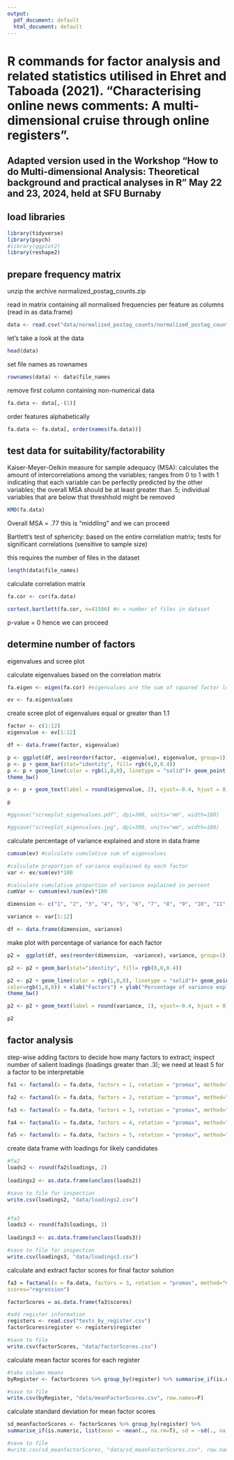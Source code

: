 ```yaml
---
output:
  pdf_document: default
  html_document: default
---
```

# R commands for factor analysis and related statistics utilised in Ehret and Taboada (2021). "Characterising online news comments: A multi-dimensional cruise through online registers".

## Adapted version used in the Workshop "How to do Multi-dimensional Analysis: Theoretical background and practical analyses in R" May 22 and 23, 2024, held at SFU Burnaby


## load libraries
```r
library(tidyverse)
library(psych)
#library(ggplot2)
library(reshape2)

```


## prepare frequency matrix

unzip the archive normalized_postag_counts.zip

read in matrix containing all normalised frequencies per feature as columns (read in as data.frame)
```r
data <- read.csv("data/normalized_postag_counts/normalized_postag_counts_renamed.csv")
```

let's take a look at the data
```r
head(data)
```

set file names as rownames
```r
rownames(data) <- data$file_names
```

remove first column containing non-numerical data

```r
fa.data <- data[,-(1)] 
```

order features alphabetically

```r
fa.data <- fa.data[, order(names(fa.data))]
```

## test data for suitability/factorability

Kaiser-Meyer-Oelkin measure for sample adequacy (MSA): calculates the amount of intercorrelations among the variables; ranges from 0 to 1 with 1 indicating that each variable can be perfectly predicted by the other variables; the overall MSA should be at least greater than .5; individual variables that are below that threshhold might be removed

```r
KMO(fa.data)
```

Overall MSA = .77 this is "middling" and we can proceed

Bartlett's test of sphericity: based on the entire correlation matrix; tests for significant correlations (sensitive to sample size)

this requires the number of files in the dataset

```r
length(data$file_names)
```

calculate correlation matrix
```r
fa.cor <- cor(fa.data)

cortest.bartlett(fa.cor, n=41586) #n = number of files in dataset

```

p-value = 0 hence we can proceed

## determine number of factors

eigenvalues and scree plot

calculate eigenvalues based on the correlation matrix
```r
fa.eigen <- eigen(fa.cor) #eigenvalues are the sum of squared factor loadings: sum(factorLoadings^2)

ev <- fa.eigen$values

```

create scree plot of eigenvalues equal or greater than 1.1

```r
factor <- c(1:12)
eigenvalue <- ev[1:12]

df <- data.frame(factor, eigenvalue)

p <- ggplot(df, aes(reorder(factor, -eigenvalue), eigenvalue, group=1))
p <- p + geom_bar(stat="identity", fill= rgb(0,0,0.4))
p <- p + geom_line(color = rgb(1,0,0), linetype = "solid")+ geom_point(shape=19, color=rgb(1,0,0)) + xlab("Factor") + ylab("Eigenvalue") +
theme_bw()

p <- p + geom_text(label = round(eigenvalue, 2), vjust=-0.4, hjust = 0)

p

#ggsave("screeplot_eigenvalues.pdf", dpi=300, units="mm", width=180)

#ggsave("screeplot_eigenvalues.jpg", dpi=300, units="mm", width=180)
```


calculate percentage of variance explained and store in data.frame
```r
cumsum(ev) #calculate cumulative sum of eigenvalues

#calculate proportion of variance explained by each factor
var <- ev/sum(ev)*100

#calculate cumulative proportion of variance explained in percent
cumVar <- cumsum(ev)/sum(ev)*100

dimension <- c("1", "2", "3", "4", "5", "6", "7", "8", "9", "10", "11", "12")

variance <- var[1:12]

df <- data.frame(dimension, variance)

```


make plot with percentage of variance for each factor

```r
p2 =  ggplot(df, aes(reorder(dimension, -variance), variance, group=1))

p2 <- p2 + geom_bar(stat="identity", fill= rgb(0,0,0.4))

p2 <- p2 + geom_line(color = rgb(1,0,0), linetype = "solid")+ geom_point(shape=19,
color=rgb(1,0,0)) + xlab("Factors") + ylab("Percentage of variance explained") +
theme_bw()

p2 <- p2 + geom_text(label = round(variance, 1), vjust=-0.4, hjust = 0)

p2

```


## factor analysis 

step-wise adding factors to decide how many factors to extract; inspect number of salient loadings (loadings greater than .3); we need at least 5 for a factor to be interpretable

```r
fa1 <- factanal(x = fa.data, factors = 1, rotation = "promax", method="mle")

fa2 <- factanal(x = fa.data, factors = 2, rotation = "promax", method="mle")

fa3 <- factanal(x = fa.data, factors = 3, rotation = "promax", method="mle")

fa4 <- factanal(x = fa.data, factors = 4, rotation = "promax", method="mle")

fa5 <- factanal(x = fa.data, factors = 5, rotation = "promax", method="mle")

```


create data frame with loadings for likely candidates

```r
#fa2
loads2 <- round(fa2$loadings, 2)
 
loadings2 <- as.data.frame(unclass(loads2))

#save to file for inspection
write.csv(loadings2, "data/loadings2.csv")


#fa3
loads3 <- round(fa3$loadings, 3)
 
loadings3 <- as.data.frame(unclass(loads3))

#save to file for inspection
write.csv(loadings3, "data/loadings3.csv")

```


calculate and extract factor scores for final factor solution

```r
fa3 = factanal(x = fa.data, factors = 3, rotation = "promax", method="mle",
scores="regression")

factorScores = as.data.frame(fa3$scores)

#add register information
registers <- read.csv("texts_by_register.csv")
factorScores$register <- registers$register

#save to file
write.csv(factorScores, "data/factorScores.csv")

```


calculate mean factor scores for each register 

```r
#take column means
byRegister <- factorScores %>% group_by(register) %>% summarise_if(is.numeric, mean, na.rm =T)

#save to file
write.csv(byRegister, "data/meanFactorScores.csv", row.names=F)

```

calculate standard deviation for mean factor scores
```r
sd_meanfactorScores <- factorScores %>% group_by(register) %>%
summarise_if(is.numeric, list(mean = ~mean(., na.rm=T), sd = ~sd(., na.rm=T)))

#save to file
#write.csv(sd_meanfactorScores, "data/sd_meanFactorScores.csv", row.names=F)

```

